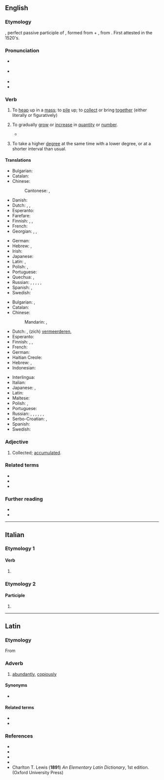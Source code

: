 ==English==

===Etymology===
{{bor+|en|la|accumulātus}}, perfect passive participle of {{m|la|accumulō||amass, pile up}}, formed from {{m|la|ad||to, towards, at}} + {{m|la|cumulō||heap}}, from {{m|la|cumulus||a heap}}. First attested in the 1520's.

===Pronunciation===
* {{a|RP}} {{IPA|en|/əˈkjuːmjʊˌleɪt/}}
* {{a|GA}} {{IPA|en|/ə.ˈkjum.jə.ˌleɪt/}}
* {{audio|en|en-us-accumulate.ogg|Audio (US)}}
* {{hyph|en|ac|cu|mu|late}}

===Verb===
{{en-verb}}

# {{lb|en|transitive}} To [[heap]] up in a [[mass]]; to [[pile]] up; to [[collect]] or bring [[together]] (either literally or figuratively)
#: {{ux|en|He wishes to '''accumulate''' a sum of money.}}
#: {{syn|en|amass|heap|hoard|store|Thesaurus:pile up}}
# {{lb|en|intransitive}} To gradually [[grow]] or [[increase]] in [[quantity]] or [[number]].
#: {{ux|en|With her company going bankrupt, her divorce, and a gambling habit, debts started to '''accumulate''' so she had to sell her house.}}
#: {{syn|en|aggregate|amound|collect|gather|Thesaurus:accumulate}}
#* {{quote-book
|en
|year=1770
|title={{w|The Deserted Village}}
|first=Oliver|last=Goldsmith
|authorlink=Oliver Goldsmith
|lines=17–18
|passage=Ill fares the land, to hastening ills a prey, / Where wealth '''accumulates''', and men decay.
}}
# {{lb|en|education|dated}} To take a higher [[degree]] at the same time with a lower degree, or at a shorter interval than usual.

====Translations====
{{trans-top|to pile up}}
* Bulgarian: {{t+|bg|натрупвам}}
* Catalan: {{t+|ca|acumular}}
* Chinese:
*: Cantonese: {{t|yue|儲埋|sc=Hani}}, {{t|yue|储埋|tr=cou5 maai4|sc=Hani}}
* Danish: {{t+|da|akkumulere}}
* Dutch: {{t+|nl|opstapelen}}, {{t+|nl|vermeerderen}}, {{t+|nl|accumuleren}}
* Esperanto: {{t|eo|amasigi}}
* Farefare: {{t|gur|kuge}}
* Finnish: {{t+|fi|kasata}}, {{t+|fi|kerätä}}, {{t+|fi|kerääntyä}}
* French: {{t+|fr|accumuler}}
* Georgian: {{t|ka|დაგროვება|sc=Geor}}, {{t|ka|მოგროვება|sc=Geor}}, {{t|ka|შეგროვება|sc=Geor}}
{{trans-mid}}
* German: {{t|de|aufstauen}}
* Hebrew: {{t+|he|צבר|tr=tsavár}}, {{t+|he|אגר|tr=agár}}
* Irish: {{t|ga|tiomsaigh}}
* Japanese: {{t+|ja|積む|tr=tsumu}}
* Latin: {{t|la|accumulō}}, {{t|la|cumulō}}
* Polish: {{t+|pl|akumulować|impf}}, {{t+|pl|zakumulować|pf}}
* Portuguese: {{t+|pt|acumular}}
* Quechua: {{t|qu|qutuy}}, {{t|qu|qulluy}}
* Russian: {{t+|ru|нака́пливать|impf}}, {{t+|ru|копи́ть|impf}}, {{t+|ru|накопи́ть|pf}}, {{t+|ru|аккумули́ровать|impf|pf}}, {{t+|ru|собира́ть|impf}}, {{t+|ru|собра́ть|pf}}
* Spanish: {{t+|es|acumular}}, {{t+|es|amontonar}}
* Swedish: {{t+|sv|ackumulera}}
{{trans-bottom}}

{{trans-top|to grow in number}}
* Bulgarian: {{t|bg|събирам се}}, {{t|bg|увеличавам се}}
* Catalan: {{t+|ca|acumular}}
* Chinese:
*: Mandarin: {{t+|cmn|積累|sc=Hani}}, {{t+|cmn|积累|tr=jīlěi|sc=Hani}}
* Dutch: {{t|nl|zich opstapelen}}, (zich) [[vermeerderen]], {{t+|nl|accumuleren}}
* Esperanto: {{t|eo|amasiĝi}}
* Finnish: {{t+|fi|kasaantua}}, {{t+|fi|kerääntyä}}, {{t+|fi|akkumuloitua}}
* French: {{t+|fr|accumuler}}
* German: {{t|de|sich vermehren}}
* Haitian Creole: {{t|ht|akimile}}
* Hebrew: {{t|he|הצטבר|tr=hitstabér}}, {{t|he|נאגר|tr=neegár}}
* Indonesian: {{t+|id|akumulasi}}
{{trans-mid}}
* Interlingua: {{t|ia|accumular se}}
* Italian: {{t|it|accumularsi}}
* Japanese: {{t+|ja|蓄積|alt=蓄積する|tr=ちくせきする chikuseki suru}}, {{t|ja|溜まる|tr=たまる, tamaru}}
* Latin: {{t|la|accumulō}}
* Maltese: {{t|mt|akkumula}}
* Polish: {{t+|pl|[[akumulować|akumulować się]]|impf}}, {{t+|pl|[[zakumulować|zakumulować się]]|pf}}
* Portuguese: {{t+|pt|acumular}}
* Russian: {{t+|ru|нака́пливаться|impf}}, {{t+|ru|копи́ться|impf}}, {{t+|ru|накопи́ться|pf}}, {{t+|ru|собира́ться|impf}}, {{t+|ru|собра́ться|pf}}, {{t+|ru|увели́чиваться|impf}}, {{t+|ru|увели́читься|pf}}
* Serbo-Croatian: {{t+|sh|akumulirati}}, {{t+|sh|nakupljati}}
* Spanish: {{t+|es|acumularse}}
* Swedish: {{qualifier|passive voice}} {{t+check|sv|ackumulera}}
{{trans-bottom}}

===Adjective===
{{en-adj|-}}

# {{lb|en|poetic|rare}} Collected; [[accumulated]].

===Related terms===
* {{l|en|accumulation}}
* {{l|en|accumulator}}
* {{l|en|cumulus}}

===Further reading===
* {{R:Webster 1913}}
* {{R:Century 1911}}

----

==Italian==

===Etymology 1===

====Verb====
{{head|it|verb form}}

# {{inflection of|it|accumulare||2|p|pres|indc|;|2|p|impr}}

===Etymology 2===

====Participle====
{{head|it|past participle form|g=f-p}}

# {{feminine plural of|it|accumulato}}

----

==Latin==

===Etymology===
From {{m|la|accumulō||amass, pile up}}

===Adverb===
{{la-adv|accumulātē}}

# [[abundantly]], [[copiously]]

====Synonyms====
* {{l|la|abundanter}}

====Related terms====
* {{l|la|accumulator}}
* {{l|la|accumulō}}

===References===
* {{R:L&S}}
* {{R:Elementary Lewis}}
* {{R:Gaffiot}}
* {{R:NLW}}
* Charlton T. Lewis ('''1891''') ''An Elementary Latin Dictionary'', 1st edition. (Oxford University Press)